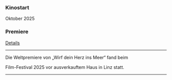 ### Kinostart

Oktober 2025

### Premiere

[Details](https://programmkinowels.at/film-detail/wirf-dein-herz-ins-meer)

***

Die Weltpremiere von „Wirf dein Herz ins Meer“ fand beim

<CrossingEuropeLink />

Film-Festival 2025 vor ausverkauftem Haus in Linz statt.

<CrossingEuropeImage />

***
